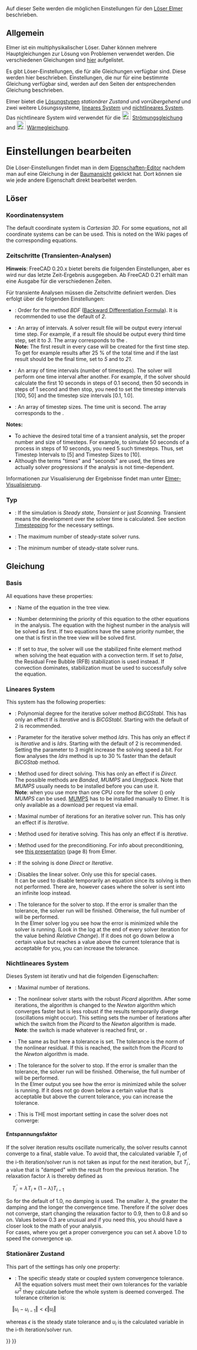 <languages/>
{{TOCright}}

Auf dieser Seite werden die möglichen Einstellungen für den [[FEM_SolverElmer|Löser Elmer]] beschrieben.

<span id="General"></span>
==Allgemein==

Elmer ist ein multiphysikalischer Löser. Daher können mehrere Hauptgleichungen zur Lösung von Problemen verwendet werden. Die verschiedenen Gleichungen sind [[FEM_SolverElmer/de#About_Equations|hier]] aufgelistet.

Es gibt Löser-Einstellungen, die für alle Gleichungen verfügbar sind. Diese werden hier beschrieben. Einstellungen, die nur für eine bestimmte Gleichung verfügbar sind, werden auf den Seiten der entsprechenden Gleichung beschrieben.

Elmer bietet die [[#Type|Lösungstypen]] ''stationärer Zustand'' und ''vorrübergehend'' und zwei weitere Lösungssysteme, [[#Linear_System|lineares System]] und [[#Nonlinear_System|nichtlineares System]]. Das nichtlineare System wird verwendet für die [[Image:FEM_EquationFlow.svg|24px]] [[FEM_EquationFlow/de|Strömungsgleichung]] and [[Image:FEM_EquationHeat.svg|24px]] [[FEM_EquationHeat/de|Wärmegleichung]].

<span id="Editing_Settings"></span>
=Einstellungen bearbeiten=

Die Löser-Einstellungen findet man in dem [[Property_editor/de|Eigenschaften-Editor]] nachdem man auf eine Gleichung in der [[Tree_view/de|Baumansicht]] geklickt hat. Dort können sie wie jede andere Eigenschaft direkt bearbeitet werden.

<span id="Solver"></span>
==Löser==

<span id="Coordinate_System"></span>
===Koordinatensystem===

The default coordinate system is ''Cartesian 3D''. For some equations, not all coordinate systems can be can be used. This is noted on the Wiki pages of the corresponding equations.

<span id="Timestepping_(transient_analyses)"></span>
===Zeitschritte (Transienten-Analysen)===

'''Hinweis''': FreeCAD 0.20.x bietet bereits die folgenden Einstellungen, aber es wird nur das letzte Zeit-Ergebnis ausgegeben. Ab FreeCAD 0.21 erhält man eine Ausgabe für die verschiedenen Zeiten.

Für transiente Analysen müssen die Zeitschritte definiert werden. Dies erfolgt über die folgenden Einstellungen:

* {{PropertyData|BDFOrder}}: Order for the method ''BDF'' ([https://en.wikipedia.org/wiki/Backward_differentiation_formula Backward Differentiation Formula]). It is recommended to use the default of ''2''.
* {{PropertyData|Output Intervals}}: An array of intervals. A solver result file will be output every interval time step. For example, if a result file should be output every third time step, set it to ''3''. The array corresponds to the {{PropertyData|Timestep Intervals}}.</br>'''Note:''' The first result in every case will be created for the first time step. To get for example results after 25 % of the total time and if the last result should be the final time, set {{PropertyData|Output Intervals}} to ''5'' and {{PropertyData|Timestep Intervals}} to ''21''. {{Version|0.21}}
* {{PropertyData|Timestep Intervals}}: An array of time intervals (number of timesteps). The solver will perform one time interval after another. For example, if the solver should calculate the first 10 seconds in steps of 0.1 second, then 50 seconds in steps of 1 second and then stop, you need to set the timestep intervals [100, 50] and the timestep size intervals [0.1, 1.0].
* {{PropertyData|Timestep Sizes}}: An array of timestep sizes. The time unit is second. The array corresponds to the {{PropertyData|Timestep Intervals}}.

'''Notes:'''
* To achieve the desired total time of a transient analysis, set the proper number and size of timesteps. For example, to simulate 50 seconds of a process in steps of 10 seconds, you need 5 such timesteps. Thus, set Timestep Intervals to [5] and Timestep Sizes to [10].
* Although the terms "times" and "seconds" are used, the times are actually solver progressions if the analysis is not time-dependent.

Informationen zur Visualisierung der Ergebnisse findet man unter [[FEM_SolverElmer/de#Visualisierung|Elmer-Visualisierung]].

<span id="Type"></span>
===Typ===

* {{PropertyData|Simulation type}}: If the simulation is ''Steady state'', ''Transient'' or just ''Scanning''. Transient means the development over the solver time is calculated. See section [[#Timestepping_(transient_analyses)|Timestepping]] for the necessary settings.
* {{PropertyData|Steady State Max Iterations}}: The maximum number of steady-state solver runs.
* {{PropertyData|Steady State Min Iterations}}: The minimum number of steady-state solver runs.

<span id="Equation"></span>
==Gleichung==

<span id="Base"></span>
===Basis===

All equations have these properties:
* {{PropertyData|Label}}: Name of the equation in the tree view.
* {{PropertyData|Priority}}: Number determining the priority of this equation to the other equations in the analysis. The equation with the highest number in the analysis will be solved as first. If two equations have the same priority number, the one that is first in the tree view will be solved first.
* {{PropertyData|Stabilize}}: If set to ''true'', the solver will use the stabilized finite element method when solving the heat equation with a convection term. If set to ''false'', the Residual Free Bubble (RFB) stabilization is used instead. If convection dominates, stabilization must be used to successfully solve the equation.

<span id="Linear_System"></span>
===Lineares System===

This system has the following properties:
* {{PropertyData|BiCGstabl Degree}}: Polynomial degree for the iterative solver method ''BiCGStabl ''. This has only an effect if {{PropertyData|Linear Solver Type}} is ''Iterative'' and {{PropertyData|Linear Iterative Method}} is ''BiCGStabl''. Starting with the default of 2 is recommended.
* {{PropertyData|Idrs Parameter}}: Parameter for the iterative solver method ''Idrs ''. This has only an effect if {{PropertyData|Linear Solver Type}} is ''Iterative'' and {{PropertyData|Linear Iterative Method}} is ''Idrs''. Starting with the default of 2 is recommended. Setting the parameter to 3 might increase the solving speed a bit. For flow analyses the ''Idrs'' method is up to 30&nbsp;% faster than the default ''BiCGStab'' method.
* {{PropertyData|Linear Direct Method}}: Method used for direct solving. This has only an effect if {{PropertyData|Linear Solver Type}} is ''Direct''.</br>The possible methods are ''Banded'', ''MUMPS'' and ''Umpfpack''. Note that ''MUMPS'' usually needs to be installed before you can use it.</br>'''Note''': when you use more than one CPU core for the solver ({{Version|0.21}}) only ''MUMPS'' can be used. [https://mumps-solver.org/ MUMPS] has to be installed manually to Elmer. It is only available as a download per request via email.
* {{PropertyData|Linear Iterations}}: Maximal number of iterations for an iterative solver run. This has only an effect if {{PropertyData|Linear Solver Type}} is ''Iterative''.
* {{PropertyData|Linear Iterative Method}}: Method used for iterative solving. This has only an effect if {{PropertyData|Linear Solver Type}} is ''Iterative''.
* {{PropertyData|Linear Preconditioning}}: Method used for the preconditioning. For info about preconditioning, see [http://www.nic.funet.fi/index/elmer/slides/ElmerLinearSolvers.pdf this presentation] (page 8) from Elmer. 
* {{PropertyData|Linear Solver Type}}: If the solving is done ''Direct'' or ''Iterative''.
* {{PropertyData|Linear System Solver Disabled}}: Disables the linear solver. Only use this for special cases.</br>It can be used to disable temporarily an equation since its solving is then not performed. There are, however cases where the solver is sent into an infinite loop instead.
* {{PropertyData|Linear Tolerance}}: The tolerance for the solver to stop. If the error is smaller than the tolerance, the solver run will be finished. Otherwise, the full number of {{PropertyData|Linear Iterations}} will be performed.</br>In the Elmer solver log you see how the error is minimized while the solver is running. (Look in the log at the end of every solver iteration for the value behind ''Relative Change''). If it does not go down below a certain value but reaches a value above the current tolerance that is acceptable for you, you can increase the tolerance.

<span id="Nonlinear_System"></span>
===Nichtlineares System===

Dieses System ist iterativ und hat die folgenden Eigenschaften:

* {{PropertyData|Nonlinear Iterations}}: Maximal number of iterations.
* {{PropertyData|Nonlinear Newton After Iterations}}: The nonlinear solver starts with the robust ''Picard'' algorithm. After some iterations, the algorithm is changed to the ''Newton'' algorithm which converges faster but is less robust if the results temporarily diverge (oscillations might occur). This setting sets the number of iterations after which the switch from the ''Picard'' to the ''Newton'' algorithm is made.</br>'''Note''': the switch is made whatever is reached first, {{PropertyData|Nonlinear Newton After Iterations}} or {{PropertyData|Nonlinear Newton After Tolerance}}.
* {{PropertyData|Nonlinear Newton After Tolerance}}: The same as {{PropertyData|Nonlinear Newton After Iterations}} but here a tolerance is set. The tolerance is the norm of the nonlinear residual. If this is reached, the switch from the ''Picard'' to the ''Newton'' algorithm is made.
* {{PropertyData|Nonlinear Tolerance}}: The tolerance for the solver to stop. If the error is smaller than the tolerance, the solver run will be finished. Otherwise, the full number of {{PropertyData|Nonlinear Iterations}} will be performed.</br>In the Elmer output you see how the error is minimized while the solver is running. If it does not go down below a certain value that is acceptable but above the current tolerance, you can increase the tolerance.
* {{PropertyData|Relaxation Factor}}: This is THE most important setting in case the solver does not converge:

<span id="Relaxation_Factor"></span>
====Entspannungsfaktor====

If the solver iteration results oscillate numerically, the solver results cannot converge to a final, stable value. To avoid that, the calculated variable <math>T_{i}</math> of the i-th iteration/solver run is not taken as input for the next iteration, but <math>T_{i}^{'}</math>, a value that is "damped" with the result from the previous iteration. The relaxation factor <math>\lambda</math> is thereby defined as

<math>\quad
T_{i}^{'} = \lambda T_{i}+\left(1-\lambda\right)T_{i-1}
</math>

So for the default of 1.0, no damping is used. The smaller <math>\lambda</math>, the greater the damping and the longer the convergence time. Therefore if the solver does not converge, start changing the relaxation factor to 0.9, then to 0.8 and so on. Values below 0.3 are unusual and if you need this, you should have a closer look to the math of your analysis.</br>
For cases, where you get a proper convergence you can set <math>\lambda</math> above 1.0 to speed the convergence up.

<span id="Steady_State"></span>
===Stationärer Zustand===

This part of the settings has only one property:
* {{PropertyData|Steady State Tolerance}}: The specific steady state or coupled system convergence tolerance. All the equation solvers must meet their own tolerances for the variable  <math>\omega^2</math> they calculate before the whole system is deemed converged. The tolerance criterion is:
<math>\quad
\left\Vert u_{i}-u_{i-1}\right\Vert <\epsilon\left\Vert u_{i}\right\Vert 
</math>

whereas  <math>\epsilon</math> is the steady state tolerance and <math>u_{i}</math> is the calculated variable in the i-th iteration/solver run.


 
{{FEM Tools navi{{#translation:}}}}
{{Userdocnavi{{#translation:}}}}